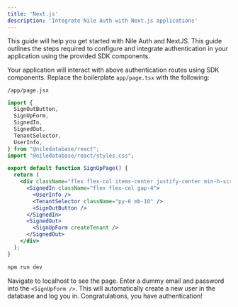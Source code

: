 ```yaml
---
title: 'Next.js'
description: 'Integrate Nile Auth with Next.js applications'
---
```


This guide will help you get started with Nile Auth and NextJS. This guide outlines the steps required to configure and integrate authentication in your application using the provided SDK components.

<Steps>
<CreateNextApp/>
<DbCreds/>
<InstallNile/>
<Step title="Use SDK Components">

Your application will interact with above authentication routes using SDK components. Replace the boilerplate `app/page.tsx` with the following:

`/app/page.jsx`
```jsx
import {
  SignOutButton,
  SignUpForm,
  SignedIn,
  SignedOut,
  TenantSelector,
  UserInfo,
} from "@niledatabase/react";
import "@niledatabase/react/styles.css";

export default function SignUpPage() {
  return (
    <div className="flex flex-col items-center justify-center min-h-screen">
      <SignedIn className="flex flex-col gap-4">
        <UserInfo />
        <TenantSelector className="py-6 mb-10" />
        <SignOutButton />
      </SignedIn>
      <SignedOut>
        <SignUpForm createTenant />
      </SignedOut>
    </div>
  );
}
```
</Step>
<Step title="Run and Log in to your application">

```bash
npm run dev
```

Navigate to localhost to see the page. Enter a dummy email and password into the `<SignUpForm />`. This will automatically create a new user in the database and log you in. Congratulations, you have authentication!
</Step>

</Steps>